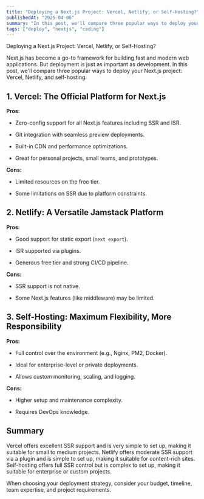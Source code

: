 ```yaml
---
title: "Deploying a Next.js Project: Vercel, Netlify, or Self-Hosting?"
publishedAt: "2025-04-06"
summary: "In this post, we'll compare three popular ways to deploy your Next.js project: Vercel, Netlify, and self-hosting."
tags: ["deploy", "nextjs", "coding"]
---
```


Deploying a Next.js Project: Vercel, Netlify, or Self-Hosting? 

Next.js has become a go-to framework for building fast and modern web applications. But deployment is just as important as development. In this post, we'll compare three popular ways to deploy your Next.js project: Vercel, Netlify, and self-hosting. 

## 1. Vercel: The Official Platform for Next.js 

**Pros:** 

- Zero-config support for all Next.js features including SSR and ISR. 

- Git integration with seamless preview deployments. 

- Built-in CDN and performance optimizations. 

- Great for personal projects, small teams, and prototypes. 

**Cons:** 

- Limited resources on the free tier. 

- Some limitations on SSR due to platform constraints. 

## 2. Netlify: A Versatile Jamstack Platform 

**Pros:** 

- Good support for static export (`next export`). 

- ISR supported via plugins. 

- Generous free tier and strong CI/CD pipeline. 

**Cons:** 

- SSR support is not native. 

- Some Next.js features (like middleware) may be limited. 

## 3. Self-Hosting: Maximum Flexibility, More Responsibility 

**Pros:** 

- Full control over the environment (e.g., Nginx, PM2, Docker). 

- Ideal for enterprise-level or private deployments. 

- Allows custom monitoring, scaling, and logging. 

**Cons:** 

- Higher setup and maintenance complexity. 

- Requires DevOps knowledge. 

## Summary

Vercel offers excellent SSR support and is very simple to set up, making it suitable for small to medium projects. Netlify offers moderate SSR support via a plugin and is simple to set up, making it suitable for content-rich sites. Self-hosting offers full SSR control but is complex to set up, making it suitable for enterprise or custom projects. 

When choosing your deployment strategy, consider your budget, timeline, team expertise, and project requirements. 

